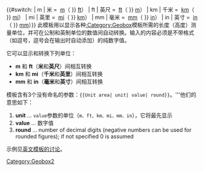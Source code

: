 <includeonly>{{#switch: {{{1|}}}
| m | 米 = {{formatnum: {{{2}}} }}&nbsp;[[米 (单位)|m]]（{{formatnum: {{#expr: {{{2}}}/0.3048 round {{{3|0}}} }} }} [[英尺|ft]]）
| ft | 英尺 = {{formatnum: {{{2}}} }}&nbsp;[[英尺|ft]]（{{formatnum: {{#expr: {{{2}}}*0.3048 round {{{3|0}}} }} }}&nbsp;[[米 (单位)|m]]）
| km | 千米 = {{formatnum: {{{2}}} }}&nbsp;[[千米|km]]（{{formatnum: {{#expr: {{{2}}}/1.609344 round {{{3|0}}} }} }}&nbsp;[[英里|mi]]）
| mi | 英里 = {{formatnum: {{{2}}} }}&nbsp;[[英里|mi]]（{{formatnum: {{#expr: {{{2}}}*1.609344 round {{{3|0}}} }} }}&nbsp;[[千米|km]]）
| mm | 毫米 = {{formatnum: {{{2}}} }}&nbsp;[[毫米|mm]]（{{formatnum: {{#expr: {{{2}}}/25.4 round {{{3|0}}} }} }}&nbsp;[[英寸|in]]）
| in | 英寸 = {{formatnum: {{{2}}} }}&nbsp;[[英寸|in]]（{{formatnum: {{#expr: {{{2}}}*25.4 round {{{3|0}}} }} }}&nbsp;[[毫米|mm]]）}}</includeonly><noinclude>
此模板用以显示各种[[:Category:Geobox]]模板所需的长度（高度）测量单位，并可在公制和英制单位的数值间自动转换。输入的内容必须是不带格式（如逗号，逗号会在输出时自动添加）的纯数字值。

它可以显示和转换下列单位：
* '''m''' 和 '''ft'''（'''米'''和'''英尺'''）间相互转换
* '''km''' 和 '''mi'''（'''千米'''和'''英里'''）间相互转换
* '''mm''' 和 '''in'''（'''毫米'''和'''英寸'''）间相互转换

模板含有3个没有命名的参数：<code><nowiki>{{Unit area| unit| value| round}}</nowiki></code>。'''他们的意思如下：
# '''unit''' … <code>value</code>参数的单位（<code>m、ft、km、mi、mm、in</code>），它将最先显示
# '''value''' … 数字值
# '''round''' … number of decimal digits (negative numbers can be used for rounded figures); if not specified 0 is assumed

示例见[[:en:Template_talk:Unit_length|英文模板的讨论]]。

[[Category:Geobox2]]

</noinclude>